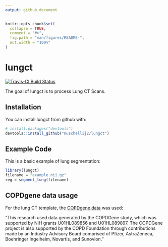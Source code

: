 ```yaml
---
output: github_document
---
```


<!-- README.md is generated from README.Rmd. Please edit that file -->

```r
knitr::opts_chunk$set(
  collapse = TRUE,
  comment = "#>",
  fig.path = "man/figures/README-",
  out.width = "100%"
)
```
# lungct


[![Travis-CI Build Status](https://travis-ci.org/muschellij2/lungct.svg?branch=master)](https://travis-ci.org/muschellij2/lungct)


The goal of lungct is to process Lung CT Scans.

## Installation

You can install lungct from github with:

``` r
# install.packages("devtools")
devtools::install_github("muschellij2/lungct")
```


## Example Code

This is a basic example of lung segmentation:

``` r
library(lungct)
filename = "example.nii.gz"
reg = segment_lung(filename)
```

## COPDgene data usage

For the lung CT template, the [COPDgene data](http://www.copdgene.org/) was used:

"This research used data generated by the COPDGene study, which was supported by NIH grants U01HL089856 and U01HL089897. The COPDGene project is also supported by the COPD Foundation through contributions made by an Industry Advisory Board comprised of Pfizer, AstraZeneca, Boehringer Ingelheim, Novartis, and Sunovion."

